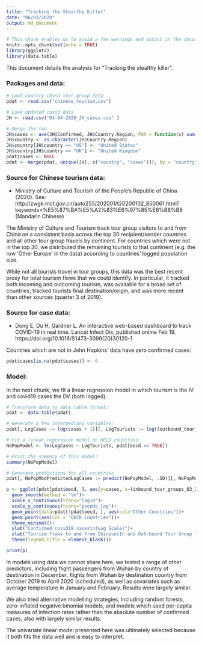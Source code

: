 ```yaml
---
title: "Tracking the Stealthy Killer"
date: "06/03/2020"
output: md_document
---
```


```r
# This chunk enables us to avoid a few warnings and output in the document body.
knitr::opts_chunk$set(echo = TRUE) 
library(ggplot2)
library(data.table)

```

This document details the analysis for “Tracking the stealthy killer”.

### Packages and data:
```r

# Load country-china tour group data
pdat <- read.csv("chinese_tourism.csv")

# Load updated covid data
JH <- read.csv("03-04-2020_JH_cases.csv" )

# Merge the two
JH$cases <- ave(JH$Confirmed, JH$Country.Region, FUN = function(x) sum(x))
JH$country <- as.character(JH$Country.Region)
JH$country[JH$country == "US"] <- "United States"
JH$country[JH$country == "UK"] <- "United Kingdom"
pdat$cases <- NULL
pdat <- merge(pdat, unique(JH[, c("country", "cases")]), by = "country", all.x = T)

```

### Source for Chinese tourism data:
* Ministry of Culture and Tourism of the People’s Republic of China (2020). See: http://zwgk.mct.gov.cn/auto255/202001/t20200102_850061.html?keywords=%E5%87%BA%E5%A2%83%E6%97%85%E6%B8%B8 (Mandarin Chinese)

The Ministry of Culture and Tourism track tour group visitors to and from China on a consistent basis across the top 30 recipient/sender countries and all other tour group travels by continent. For countries which were not in the top 30, we distributed the remaining tourists to that continent (e.g. the row 'Other Europe' in the data) according to countries' logged population size. 

While not all tourists travel in tour groups, this data was the best recent proxy for total tourism flows that we could identify. In particular, it tracked both incoming and outcoming tourism, was available for a broad set of countries, tracked tourists final destination/origin, and was more recent than other sources (quarter 3 of 2019).

### Source for case data:
* Dong E, Du H, Gardner L. An interactive web-based dashboard to track COVID-19 in real time. Lancet Infect Dis; published online Feb 19. https://doi.org/10.1016/S1473-3099(20)30120-1.

Countries which are not in John Hopkins' data have zero confirmed cases:

```r
pdat$cases[is.na(pdat$cases)] <- 0
```
### Model:

In the next chunk, we fit a linear regression model in which tourism is the IV and covid19 cases the DV (both logged):

```r
# Transform data to data.table format:
pdat <- data.table(pdat)

# Generate a few intermediary variables:
pdat[, LogCases := log(cases + 1)][, LogTourists := log((outbound_tour_groups_Q3_2019_improved + inbound_tour_groups_Q3_2019_1_improved + 1) / 2)]

# Fit a linear regression model on OECD countries:
NoPopModel <- lm(LogCases ~ LogTourists, pdat[oecd == TRUE])

# Print the summary of this model:
summary(NoPopModel)

# Generate predictions for all countries
pdat[, NoPopModPredictedLogCases := predict(NoPopModel, .SD)][, NoPopModPredictedCases := exp(NoPopModPredictedLogCases)][, NoPopModResidualLogCases := LogCases - NoPopModPredictedLogCases][, NoPopModResidualCases := cases - NoPopModPredictedCases]
```


```r
p <- ggplot(pdat[pdat$oecd, ], aes(y=cases, x=(inbound_tour_groups_Q3_2019_1_improved + outbound_tour_groups_Q3_2019_improved)/2))+
  geom_smooth(method = "lm")+
  scale_x_continuous(trans="log10")+
  scale_y_continuous(trans="pseudo_log")+
  geom_point(data=pdat[!pdat$oecd, ], aes(col="Other Countries"))+
  geom_point(aes(col = "OECD Countries"))+
  theme_minimal()+
  ylab("Confirmed covid19 cases\n(Log Scale)")+
  xlab("Tourism flows to and from China\n(In and Out-bound Tour Group Travellers, Log Scale)")+
  theme(legend.title = element_blank())

print(p)

```

In models using data we cannot share here, we tested a range of other predictors, including flight passengers from Wuhan by country of destination in December, flights from Wuhan by destination country from October 2019 to April 2020 (scheduled), as well as covariates such as average temperature in January and February. Results were largely similar. 

We also tried alternative modelling strategies, including random forests, zero-inflated negative binomial models, and models which used per-capita measures of infection rates rather than the absolute number of confirmed cases, also with largely similar results. 

The univariate linear model presented here was ultimately selected because it both fits the data well and is easy to interpret.
